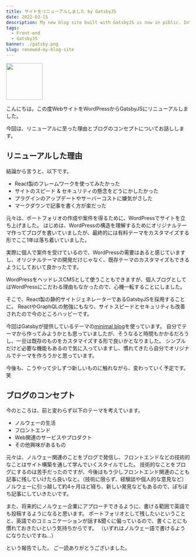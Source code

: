 ```yaml
---
title: サイトをリニューアルしました by GatsbyJS
date: 2022-03-15
description: My new blog site built with GatsbyJS is now in piblic. Introducting 3 reasons why I changed the site from WordPress to GatsbyJS.
tags:
  - Front-end
  - GatsbyJS
banner: ./gatsby.png
slug: renewed-my-blog-site
---
```

<img src="https://cdn.jsdelivr.net/gh/devicons/devicon/icons/gatsby/gatsby-original.svg" width="100" height="auto" />

こんにちは。この度WebサイトをWordPressからGatsbyJSにリニューアルしました。

今回は、リニューアルに至った理由とブログのコンセプトについてお話しします。

## リニューアルした理由
結論から言うと、以下です。
- React製のフレームワークを使ってみたかった
- サイトのスピード & セキュリティの懸念をどうにかしたかった
- プラグインのアップデートやサーバーコストに嫌気がさした
- マークダウンで記事を書く方が楽だった

元々は、ポートフォリオの作成や案件を得るために、WordPressでサイトを立ち上げました。
はじめは、WordPressの構造を理解するためにオリジナルテーマ作ってブログを書いていましたが、最終的には有料テーマをカスタマイズする形でここ1年は落ち着いていました。

実際に個人で案件を受けているので、WordPressの需要はあると感じていますし、オリジナルテーマの開発だけじゃなく、既存テーマのカスタマイズもできるようにしておいて良かったです。

WordPressをヘッドレスCMSとして使うこともできますが、個人ブログとしてはWordPressにこだわる理由もなかったので、心機一転することにしました。

そこで、React製の静的サイトジェネレーターであるGatsbyJSを採用することに。
ReactやGraphQLの勉強にもなり、サイトスピードとセキュリティも改善されたので今のところハッピーです。

今回はGatsbyが提供しているテーマの[minimal blog](https://github.com/LekoArts/gatsby-themes/tree/main/themes/gatsby-theme-minimal-blog)を使っています。
自分でテーマから作ってみようかとも思っていましたが、そうなると時間もかかるだろうし、一旦は既存のものをカスタマイズする形で良いかとなりました。
シンプルだけど必要な機能もあるので気に入っていますし、慣れてきたら自分でオリジナルでテーマを作ろうかと思っています。

今後も、こうやって少しずつ新しいものに触れながら、変わっていく予定です。笑

## ブログのコンセプト

今のところは、前と変わらず以下のテーマを考えています。
- ノルウェーの生活
- フロントエンド
- Web関連のサービスやプロダクト
- その他興味があるもの

元々は、ノルウェー関連のことをブログで発信し、フロントエンドなどの技術的なことはサイト構築を通して学んでいくスタイルでした。
技術的なことをブログにするのは苦手だったのですが、今後はもう少しフロントエンド関連のことも記事に残していけたら良いなと。（技術に限らず、経験談や個人的な意見など）
ノルウェーに引っ越して約4ヶ月ほど経ち、新しい発見などもあるので、ぼちぼち記事にしていきたいです。

また、将来的にノルウェー企業にアプローチできるように、書ける範囲で英語でも投稿するようになると思います。
ポートフォリオとして残したいということと、英語でのコミュニケーションが話す&聞くに偏っているので、書くことにも慣れておきたいという気持ちからです。
（いずれはノルウェー語で書けるようになりたいですね…）

という報告でした。
ご一読ありがとうございました。